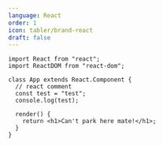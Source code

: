 ```yaml
---
language: React
order: 1
icon: tabler/brand-react
draft: false
---
```


```tsx
import React from "react";
import ReactDOM from "react-dom";

class App extends React.Component {
  // react comment
  const test = "test";
  console.log(test);

  render() {
    return <h1>Can't park here mate!</h1>;
  }
}
```